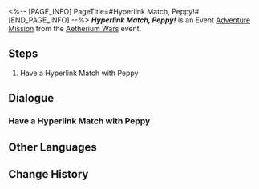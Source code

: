 <%-- [PAGE_INFO]
PageTitle=#Hyperlink Match, Peppy!#
[END_PAGE_INFO] --%>
{{Stub|Dialogue.}}
{{Mission Infobox
|id            = 8014134
|title         = 
|image         = <!--Mission Hyperlink Match, Peppy!.png-->
|type          = Adventure
|event_name    = Aetherium Wars
|chapter       = 
|requirements  = 
* [[Adventure Mission]] ''[[Hyperlink Match, Arlan!]]'' completed
* [[Adventure Mission]] ''[[Hyperlink Match, Asta!]]'' completed
* [[Adventure Mission]] ''[[Hyperlink Match, Diting!]]'' completed
* [[Adventure Mission]] ''[[Hyperlink Match, Yanqing!]]'' completed
|summary       = <!--official mission summary from Fate's Atlas-->
|characters    = Peppy; Trailblazer
|startLocation = [[Herta Space Station]] - [[Storage Zone]]
|world         = Herta Space Station
|area          = Storage Zone
|prev          = Hyperlink Match, Yanqing!
|next          = 
|rewards       = 
}}
'''''Hyperlink Match, Peppy!''''' is an Event [[Adventure Mission]] from the [[Aetherium Wars]] event.

==Steps==
# Have a Hyperlink Match with Peppy

<!--
==Gameplay Notes==

--><!--
==Trial Character==

-->
==Dialogue==
{{Stub Dialogue}}
===Have a Hyperlink Match with Peppy{{subst:void|<!--801413401-->}}===
{{Mission Description|type=adventure|location=Storage Zone|The core gameplay loop behind Aetherium Wars is "dueling." Challenge different players and show your true strength!}}
{{Dialogue Start}}
:{{tx}}
{{Dialogue End}}

==Other Languages==
{{Other Languages
|en   = Hyperlink Match, Peppy!
|zhs  = 超链接对决！佩佩
|zht  = 超連結對決！佩佩
|ja   = ハイパーリンクバトル！ペペ
|ko   = 하이퍼링크 대결! 페피
|es   = Enfrentamiento de hipervínculos: Peppy
|fr   = Combat hyperlink&nbsp;: Peppy&nbsp;!
|ru   = Матч! Пеппи!
|th   = ประลองไฮเปอร์ลิงก์กับ Peppy!
|vi   = Quyết Đấu Siêu Liên Kết! Peppy
|de   = Hyperlinkmatch, Peppy!
|id   = Duel Hyperlink, Peppy!
|pt   = Batalha de Hyperlink, Peppy!
}}

==Change History==
{{Change History|1.4}}
